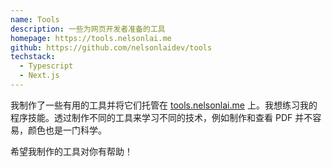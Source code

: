```yaml
---
name: Tools
description: 一些为网页开发者准备的工具
homepage: https://tools.nelsonlai.me
github: https://github.com/nelsonlaidev/tools
techstack:
  - Typescript
  - Next.js
---
```


我制作了一些有用的工具并将它们托管在 [tools.nelsonlai.me](https://tools.nelsonlai.me) 上。我想练习我的程序技能。透过制作不同的工具来学习不同的技术，例如制作和查看 PDF 并不容易，颜色也是一门科学。

希望我制作的工具对你有帮助！
